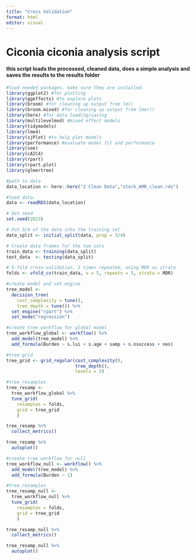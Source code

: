 ```yaml
---
title: "Cross Validation"
format: html
editor: visual
---
```


# Ciconia ciconia analysis script

#### this script loads the processed, cleaned data, does a simple analysis and saves the results to the results folder

```r
#load needed packages. make sure they are installed.
library(ggplot2) #for plotting
library(ggeffects) #to explore plots  
library(broom) #for cleaning up output from lm()
library(broom.mixed) #for cleaning up output from lmer()
library(here) #for data loading/saving
library(multilevelmod) #mixed effect models
library(tidymodels)
library(lme4)
library(sjPlot) #to help plot models
library(performance) #evaluate model fit and performance
library(see)
library(cAIC4)
library(rpart)
library(rpart.plot)
library(glmertree)

#path to data
data_location <- here::here("2 Clean Data","stork_AMR_clean.rds")

#load data. 
data <- readRDS(data_location)
```

```r
# Set seed
set.seed(2023)

# Put 3/4 of the data into the training set 
data_split <- initial_split(data, prop = 3/4)

# Create data frames for the two sets
train_data <- training(data_split)
test_data  <- testing(data_split)
```

```r
# 5-fold cross-validation, 5 times repeated, using MDR as strata 
folds <- vfold_cv(train_data, v = 5, repeats = 5, strata = MDR)

#create model and set engine
tree_model <- 
  decision_tree(
    cost_complexity = tune(),
    tree_depth = tune()) %>% 
  set_engine("rpart") %>% 
  set_mode("regression")

#create tree workflow for global model
tree_workflow_global <- workflow() %>%
  add_model(tree_model) %>%
  add_formula(Burden ~ s.lui + s.age + samp + s.nsuccess + nes)

#tree grid
tree_grid <- grid_regular(cost_complexity(),
                          tree_depth(),
                          levels = 5)

#tree_resamples
tree_resamp <- 
  tree_workflow_global %>% 
  tune_grid(
    resamples = folds,
    grid = tree_grid
    )

tree_resamp %>%
  collect_metrics()

tree_resamp %>%
  autoplot()
```
```r
#create tree workflow for null
tree_workflow_null <- workflow() %>%
  add_model(tree_model) %>%
  add_formula(Burden ~ 1)

#tree_resamples
tree_resamp_null <- 
  tree_workflow_null %>% 
  tune_grid(
    resamples = folds,
    grid = tree_grid
    )

tree_resamp_null %>%
  collect_metrics()

tree_resamp_null %>%
  autoplot()
```

